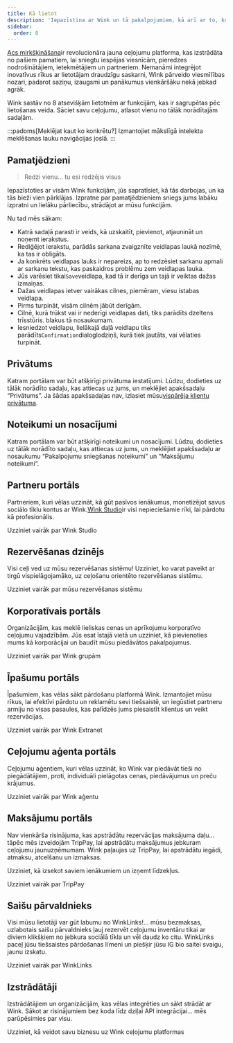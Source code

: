 ```yaml
---
title: Kā lietot
description: 'Iepazīstina ar Wink un tā pakalpojumiem, kā arī ar to, kurp doties tālāk.'
sidebar:
  order: 0
---
```


[Acs mirkšķināšana](https://wink.travel)ir revolucionāra jauna ceļojumu platforma, kas izstrādāta no pašiem pamatiem, lai sniegtu iespējas viesnīcām, pieredzes nodrošinātājiem, ietekmētājiem un partneriem. Nemanāmi integrējot inovatīvus rīkus ar lietotājam draudzīgu saskarni, Wink pārveido viesmīlības nozari, padarot saziņu, izaugsmi un panākumus vienkāršāku nekā jebkad agrāk.

Wink sastāv no 8 atsevišķām lietotnēm ar funkcijām, kas ir sagrupētas pēc lietošanas veida.
Sāciet savu ceļojumu, atlasot vienu no tālāk norādītajām sadaļām.

:::padoms\[Meklējat kaut ko konkrētu?]
Izmantojiet mākslīgā intelekta meklēšanas lauku navigācijas joslā.
:::

## Pamatjēdzieni

> Redzi vienu... tu esi redzējis visus

Iepazīstoties ar visām Wink funkcijām, jūs sapratīsiet, kā tās darbojas, un ka tās bieži vien pārklājas.
Izpratne par pamatjēdzieniem sniegs jums labāku izpratni un lielāku pārliecību, strādājot ar mūsu funkcijām.

Nu tad mēs sākam:

* Katrā sadaļā parasti ir veids, kā uzskaitīt, pievienot, atjaunināt un noņemt ierakstus.
* Rediģējot ierakstu, parādās sarkana zvaigznīte<Badge text="*" variant="danger" size="large" />
  veidlapas laukā nozīmē, ka tas ir obligāts.
* Ja konkrēts veidlapas lauks ir nepareizs, ap to redzēsiet sarkanu apmali ar sarkanu tekstu, kas paskaidros problēmu zem veidlapas lauka.
* Jūs varēsiet tikai`Save`veidlapa, kad tā ir derīga un tajā ir veiktas dažas izmaiņas.
* Dažas veidlapas ietver vairākas cilnes, piemēram, viesu istabas veidlapa.
* Pirms turpināt, visām cilnēm jābūt derīgām.
* Cilnē, kurā trūkst vai ir nederīgi veidlapas dati, tiks parādīts dzeltens trīsstūris.<Badge text="⚠️" variant="caution" size="large" />
  blakus tā nosaukumam.
* Iesniedzot veidlapu, lielākajā daļā veidlapu tiks parādīts`Confirmation`dialoglodziņš, kurā tiek jautāts, vai vēlaties turpināt.

## Privātums

Katram portālam var būt atšķirīgi privātuma iestatījumi. Lūdzu, dodieties uz tālāk norādīto sadaļu, kas attiecas uz jums, un meklējiet apakšsadaļu “Privātums”. Ja šādas apakšsadaļas nav, izlasiet mūsu[vispārēja klientu privātuma](/booking-engine/privacy).

## Noteikumi un nosacījumi

Katram portālam var būt atšķirīgi noteikumi un nosacījumi. Lūdzu, dodieties uz tālāk norādīto sadaļu, kas attiecas uz jums, un meklējiet apakšsadaļu ar nosaukumu “Pakalpojumu sniegšanas noteikumi” un “Maksājumu noteikumi”.

## Partneru portāls

Partneriem, kuri vēlas uzzināt, kā gūt pasīvos ienākumus, monetizējot savus sociālo tīklu kontus ar Wink.[Wink Studio](https://studio.wink.travel)ir visi nepieciešamie rīki, lai pārdotu kā profesionālis.

<LinkButton href="/studio/what-is-studio">
  Uzziniet vairāk par Wink Studio
</LinkButton>


## Rezervēšanas dzinējs

Visi ceļi ved uz mūsu rezervēšanas sistēmu! Uzziniet, ko varat paveikt ar tirgū vispielāgojamāko, uz ceļošanu orientēto rezervēšanas sistēmu.

<LinkButton href="/booking-engine/in-a-nutshell">
  Uzziniet vairāk par mūsu rezervēšanas sistēmu
</LinkButton>


## Korporatīvais portāls

Organizācijām, kas meklē lieliskas cenas un aprīkojumu korporatīvo ceļojumu vajadzībām. Jūs esat īstajā vietā un uzziniet, kā pievienoties mums kā korporācijai un baudīt mūsu piedāvātos pakalpojumus.

<LinkButton href="/corporate/what-is-group">
  Uzziniet vairāk par Wink grupām
</LinkButton>


## Īpašumu portāls

Īpašumiem, kas vēlas sākt pārdošanu platformā Wink. Izmantojiet mūsu rīkus, lai efektīvi pārdotu un reklamētu sevi tiešsaistē, un iegūstiet partneru armiju no visas pasaules, kas palīdzēs jums piesaistīt klientus un veikt rezervācijas.

<LinkButton href="/extranet/what-is-extranet">
  Uzziniet vairāk par Wink Extranet
</LinkButton>


## Ceļojumu aģenta portāls

Ceļojumu aģentiem, kuri vēlas uzzināt, ko Wink var piedāvāt tieši no piegādātājiem, proti, individuāli pielāgotas cenas, piedāvājumus un preču krājumus.

<LinkButton href="/travel-agent/what-is-agent">
  Uzziniet vairāk par Wink aģentu
</LinkButton>


## Maksājumu portāls

Nav vienkārša risinājuma, kas apstrādātu rezervācijas maksājuma daļu... tāpēc mēs izveidojām TripPay, lai apstrādātu maksājumus jebkuram ceļojumu jaunuzņēmumam. Wink paļaujas uz TripPay, lai apstrādātu iegādi, atmaksu, atcelšanu un izmaksas.

Uzziniet, kā izsekot saviem ienākumiem un izņemt līdzekļus.

<LinkButton href="/payment/what-is-trip-pay">
  Uzziniet vairāk par TripPay
</LinkButton>


## Saišu pārvaldnieks

Visi mūsu lietotāji var gūt labumu no WinkLinks!... mūsu bezmaksas, uzlabotais saišu pārvaldnieks ļauj rezervēt ceļojumu inventāru tikai ar diviem klikšķiem no jebkura sociālā tīkla un vēl daudz ko citu.
WinkLinks paceļ jūsu tiešsaistes pārdošanas līmeni un piešķir jūsu IG bio saitei svaigu, jaunu izskatu.

<LinkButton href="/link-manager/wink-links">
  Uzziniet vairāk par WinkLinks
</LinkButton>


## Izstrādātāji

Izstrādātājiem un organizācijām, kas vēlas integrēties un sākt strādāt ar Wink. Sākot ar risinājumiem bez koda līdz dziļai API integrācijai... mēs parūpēsimies par visu.

<LinkButton href="/developers/build-on-wink">
  Uzziniet, kā veidot savu biznesu uz Wink ceļojumu platformas
</LinkButton>

